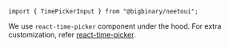 `import { TimePickerInput } from "@bigbinary/neetoui";`

We use `react-time-picker` component under the hood. For extra customization,
refer
[react-time-picker](https://www.npmjs.com/package/react-time-picker#user-guide).
